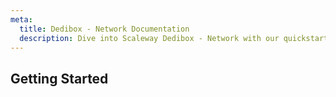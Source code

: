 ```yaml
---
meta:
  title: Dedibox - Network Documentation
  description: Dive into Scaleway Dedibox - Network with our quickstart guides, how-tos, tutorials and more.
---
```


<ProductHeader
   productName="Dedibox Network"
   productLogo="dedibox"
   description="Dedibox Network is a highly resilient network, built for performance and resiliency."
   url=""
   label=""
/>

## Getting Started

<Grid>
    <SummaryCard
        title="How-tos"
        icon="help-circle-outline"
        description="Check our guides helping you to configure the network of your Dedibox dedicated server."
        label="View How-tos"
        url="/dedibox-network/how-to/"
    />
    <SummaryCard
        title="Additional content"
        icon="book-open-outline"
        description="Guides to help you troubleshooting the network connection of your Dedibox dedicated server."
        label="View additional content"
        url="/dedibox-network/reference-content/"
    />
</Grid>